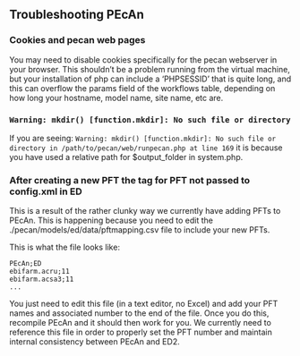 ## Troubleshooting PEcAn

### Cookies and pecan web pages

You may need to disable cookies specifically for the pecan webserver in your browser. This shouldn't be a problem running from the virtual machine, but your installation of php can include a 'PHPSESSID' that is quite long, and this can overflow the params field of the workflows table, depending on how long your hostname, model name, site name, etc are. 

### `Warning: mkdir() [function.mkdir]: No such file or directory`

If you are seeing: `Warning: mkdir() [function.mkdir]: No such file or directory in /path/to/pecan/web/runpecan.php at line 169` it is because you have used a relative path for \$output_folder in system.php.

### After creating a new PFT the <num> tag for PFT not passed to config.xml in ED

This is a result of the rather clunky way we currently have adding PFTs to PEcAn. This is happening because you need to edit the ./pecan/models/ed/data/pftmapping.csv file to include your new PFTs.

This is what the file looks like:

```
PEcAn;ED
ebifarm.acru;11
ebifarm.acsa3;11
...
```

You just need to edit this file (in a text editor, no Excel) and add your PFT names and associated number to the end of the file. Once you do this, recompile PEcAn and it should then work for you. We currently need to reference this file in order to properly set the PFT number and maintain internal consistency between PEcAn and ED2.
